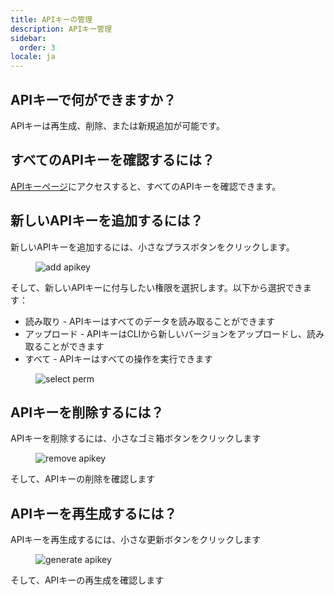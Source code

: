 ```yaml
---
title: APIキーの管理
description: APIキー管理
sidebar:
  order: 3
locale: ja
---
```


## APIキーで何ができますか？

APIキーは再生成、削除、または新規追加が可能です。

## すべてのAPIキーを確認するには？

[APIキーページ](https://webcapgoapp/dashboard/apikeys/)にアクセスすると、すべてのAPIキーを確認できます。

## 新しいAPIキーを追加するには？

新しいAPIキーを追加するには、小さなプラスボタンをクリックします。

<figure><img src="/apikeys-addwebp" alt="add apikey" /><figcaption></figcaption></figure>

そして、新しいAPIキーに付与したい権限を選択します。以下から選択できます：

 - 読み取り - APIキーはすべてのデータを読み取ることができます
 - アップロード - APIキーはCLIから新しいバージョンをアップロードし、読み取ることができます
 - すべて - APIキーはすべての操作を実行できます

<figure><img src="/apikeys-select-permwebp" alt="select perm" /><figcaption></figcaption></figure>

## APIキーを削除するには？

APIキーを削除するには、小さなゴミ箱ボタンをクリックします

<figure><img src="/apikeys-removewebp" alt="remove apikey" /><figcaption></figcaption></figure>

そして、APIキーの削除を確認します

## APIキーを再生成するには？

APIキーを再生成するには、小さな更新ボタンをクリックします

<figure><img src="/apikeys-regeneratewebp" alt="generate apikey" /><figcaption></figcaption></figure>

そして、APIキーの再生成を確認します